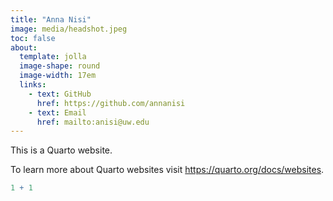 ```yaml
---
title: "Anna Nisi"
image: media/headshot.jpeg
toc: false
about: 
  template: jolla
  image-shape: round
  image-width: 17em
  links:
    - text: GitHub
      href: https://github.com/annanisi
    - text: Email
      href: mailto:anisi@uw.edu
---
```


This is a Quarto website.

To learn more about Quarto websites visit <https://quarto.org/docs/websites>.

```r
1 + 1
```
